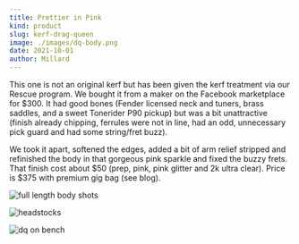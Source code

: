 ```yaml
---
title: Prettier in Pink
kind: product
slug: kerf-drag-queen
image: ./images/dq-body.png
date: 2021-10-01
author: Millard
---
```


This one is not an original kerf but has been given the kerf treatment via our Rescue program. 
We bought it from a maker on the Facebook marketplace for $300. It had good bones 
(Fender licensed neck and tuners, brass saddles, and a sweet Tonerider P90 pickup) but was 
a bit unattractive (finish already chipping, ferrules were not in line, 
had an odd, unnecessary pick guard and had some string/fret buzz). 

We took it apart, softened the edges, added a bit of arm relief stripped and refinished the body in that 
gorgeous pink sparkle and fixed the buzzy frets. 
That finish cost about $50 (prep, pink, pink glitter and 2k ultra clear). Price is $375 with premium gig bag (see blog).

![full length body shots](images/dq-full.png)

![headstocks](images/dq-montage.png)

![dq on bench](images/dq-onbench.png)